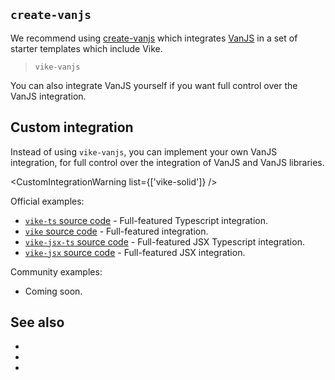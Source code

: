 
## `create-vanjs`

We recommend using [create-vanjs](https://github.com/thednp/create-vanjs) which integrates [VanJS](https://www.vanjs.org) in a set of starter templates which include Vike.

> <UseBati>`vike-vanjs`</UseBati>

You can also <Link href="#custom-integration">integrate VanJS yourself</Link> if you want full control over the VanJS integration.


## Custom integration

Instead of using <Link href="/vike-vanjs">`vike-vanjs`</Link>, you can implement your own VanJS integration, for full control over the integration of VanJS and VanJS libraries.

<CustomIntegrationWarning list={['vike-solid']} />

Official examples:
 - [`vike-ts` source code](https://github.com/thednp/create-vanjs/tree/master/template-vike-ts) - Full-featured Typescript integration.
 - [`vike` source code](https://github.com/thednp/create-vanjs/tree/master/template-vike) - Full-featured integration.
 - [`vike-jsx-ts` source code](https://github.com/thednp/create-vanjs/tree/master/template-vike-jsx-ts) - Full-featured JSX Typescript integration.
 - [`vike-jsx` source code](https://github.com/thednp/create-vanjs/tree/master/template-vike-jsx) - Full-featured JSX integration.

Community examples:
 - Coming soon.


## See also

 - <Link href="/react" />
 - <Link href="/solid" />
 - <Link href="/vue" />
